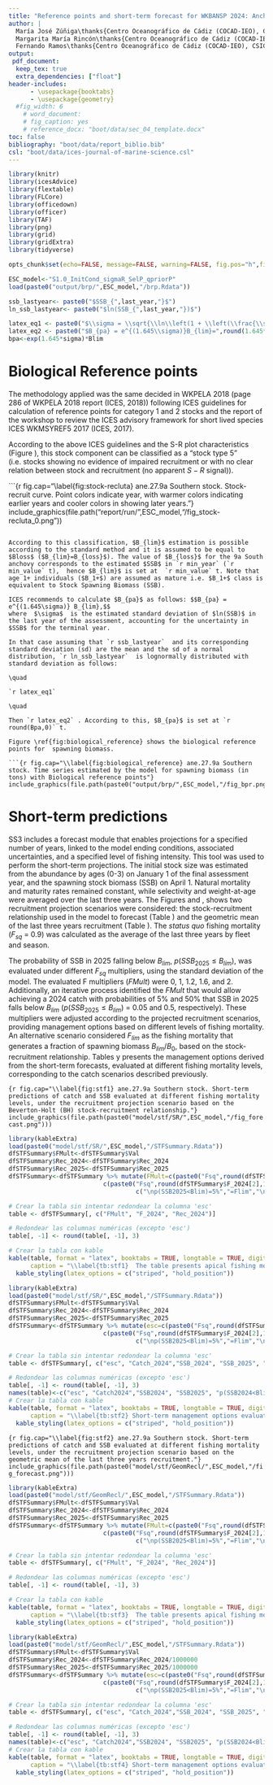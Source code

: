 ```yaml
---
title: "Reference points and short-term forecast for WKBANSP 2024: Anchovy in ICES Subdivision 9a South (ane.27.9a Southern component)"
author: |
  María José Zúñiga\thanks{Centro Oceanográfico de Cádiz (COCAD-IEO), CSIC},
  Margarita María Rincón\thanks{Centro Oceanográfico de Cádiz (COCAD-IEO), CSIC},
  Fernando Ramos\thanks{Centro Oceanográfico de Cádiz (COCAD-IEO), CSIC}
output:
 pdf_document: 
  keep_tex: true
  extra_dependencies: ["float"]
header-includes:
      - \usepackage{booktabs}
      - \usepackage{geometry}
  #fig_width: 6
    # word_document:
    # fig_caption: yes
    # reference_docx: "boot/data/sec_04_template.docx"
toc: false
bibliography: "boot/data/report_biblio.bib"
csl: "boot/data/ices-journal-of-marine-science.csl"
---
```




```r
library(knitr)
library(icesAdvice)
library(flextable)
library(FLCore)
library(officedown)
library(officer)
library(TAF)
library(png)
library(grid)
library(gridExtra)
library(tidyverse)
```

```r

opts_chunk$set(echo=FALSE, message=FALSE, warning=FALSE, fig.pos="h",fig.align = 'center')

```


```r
ESC_model<-"S1.0_InitCond_sigmaR_SelP_qpriorP"
load(paste0("output/brp/",ESC_model,"/brp.Rdata"))
```

```r

ssb_lastyear<- paste0("$SSB_{",last_year,"}$")
ln_ssb_lastyear<- paste0("$ln(SSB_{",last_year,"})$")

latex_eq1 <- paste0("$\\sigma = \\sqrt{\\ln\\left(1 + \\left(\\frac{\\sigma_{SSB_{",last_year,"}}}{\\mu_{SSB_{",last_year,"}}}\\right)^2\\right)} = \\sqrt{\\ln\\left(1 + \\left(\\frac{", last_sd, "}{", last_value, "}\\right)^2\\right)} = ", round(sigma, 3), "$")
latex_eq2 <- paste0("$B_{pa} = e^{(1.645\\sigma)}B_{lim}=",round(1.645*sigma,2),"B_{lim}=",round(1.645*sigma,2),"*",round(Blim,0),"$")
bpa<-exp(1.645*sigma)*Blim

```


# Biological Reference points

The methodology applied was the same decided in WKPELA 2018 (page 286 of WKPELA 2018 report (ICES, 2018)) following ICES guidelines for calculation of reference points for category 1 and 2 stocks and the report of the workshop to review the ICES advisory framework for short lived species ICES WKMSYREF5 2017 (ICES, 2017).

According to the above ICES guidelines and the S-R plot characteristics (Figure \ref{fig:stock-recluta}), this stock component can be classified as a “stock type 5” (i.e. stocks showing no evidence of impaired recruitment or with no clear relation between stock and recruitment (no apparent $S-R$ signal)).

```{r fig.cap="\\label{fig:stock-recluta} ane.27.9a Southern stock. Stock-recruit curve. Point colors indicate year, with warmer colors indicating earlier years and cooler colors in showing later years."}
include_graphics(file.path("report/run/",ESC_model,"/fig_stock-recluta_0.png"))


```

According to this classification, $B_{lim}$ estimation is possible according to the standard method and it is assumed to be equal to $Bloss$ ($B_{lim}=B_{loss}$). The value of $B_{loss}$ for the 9a South anchovy corresponds to the estimated $SSB$ in `r min_year` (`r min_value` t),  hence $B_{lim}$ is set at  `r min_value` t. Note that age 1+ individuals ($B_1+$) are assumed as mature i.e. $B_1+$ class is equivalent to Stock Spawning Biomass (SSB). 

ICES recommends to calculate $B_{pa}$ as follows: $$B_{pa} = e^{(1.645\sigma)} B_{lim},$$
where  $\sigma$  is the estimated standard deviation of $ln(SSB)$ in the last year of the assessment, accounting for the uncertainty in $SSB$ for the terminal year.

In that case assuming that `r ssb_lastyear`  and its corresponding standard deviation (sd) are the mean and the sd of a normal distribution, `r ln_ssb_lastyear`  is lognormally distributed with standard deviation as follows:

\quad
 
`r latex_eq1`

\quad

Then `r latex_eq2` . According to this, $B_{pa}$ is set at `r round(Bpa,0)` t.

Figure \ref{fig:biological_reference} shows the biological reference points for  spawning biomass.

```{r fig.cap="\\label{fig:biological_reference} ane.27.9a Southern stock. Time series estimated by the model for spawning biomass (in tons) with Biological reference points"}
include_graphics(file.path(paste0("output/brp/",ESC_model,"/fig_bpr.png")))
```


\newpage
# Short-term predictions

SS3 includes a forecast module that enables projections for a specified number of years, linked to the model ending conditions, associated uncertainties, and a specified level of fishing intensity. This tool was used to perform the short-term projections. The initial stock size was estimated from the abundance by ages (0-3) on January 1 of the final assessment year, and the spawning stock biomass (SSB) on April 1. Natural mortality and maturity rates remained constant, while selectivity and weight-at-age were averaged over the last three years. The Figures \ref{fig:stf1} and \ref{fig:stf2}, shows  two recruitment projection scenarios were considered: the stock-recruitment relationship used in the model to forecast (Table \ref{tb:stf1}) and the geometric mean of the last three years recruitment (Table \ref{tb:stf3}). The *status quo* fishing mortality ($F_{sq}$ = 0.9) was calculated as the average of the last three years by fleet and season.


The probability of SSB in 2025 falling below $B_{lim}$, $p(SSB_{2025} \leq B_{lim})$, was evaluated under different $F_{sq}$ multipliers, using the standard deviation of the model. The evaluated F multipliers ($FMult$) were 0, 1, 1.2, 1.6, and 2. Additionally, an iterative process identified the $FMult$ that would allow achieving a 2024 catch with probabilities of 5% and 50% that SSB in 2025 falls below $B_{lim}$ ($p(SSB_{2025} \leq B_{lim})$ = 0.05 and 0.5, respectively). These multipliers were adjusted according to the projected recruitment scenarios, providing management options based on different levels of fishing mortality. An alternative scenario considered $F_{lim}$ as the fishing mortality that generates a fraction of spawning biomass $B_{lim}/B_0$, based on the stock-recruitment relationship.  Tables \ref{tb:stf2} y \ref{tb:stf4} presents the management options derived from the short-term forecasts, evaluated at different fishing mortality levels, corresponding to the catch scenarios described previously.


```{r fig.cap="\\label{fig:stf1} ane.27.9a Southern stock. Short-term predictions of catch and SSB evaluated at different fishing mortality levels, under the recruitment projection scenario based on the Beverton-Holt (BH) stock-recruitment relationship."}
include_graphics(file.path(paste0("model/stf/SR/",ESC_model,"/fig_forecast.png")))
```


 

\newpage

```r
library(kableExtra)
load(paste0("model/stf/SR/",ESC_model,"/STFSummary.Rdata"))
dfSTFSummary$FMult<-dfSTFSummary$Val
dfSTFSummary$Rec_2024<-dfSTFSummary$Rec_2024
dfSTFSummary$Rec_2025<-dfSTFSummary$Rec_2025
dfSTFSummary<-dfSTFSummary %>% mutate(FMult=c(paste0("Fsq",round(dfSTFSummary$F_2024[2],1),"*",round(dfSTFSummary$FMult[1:5],1)),
                          c(paste0("Fsq",round(dfSTFSummary$F_2024[2],1),"*",round(dfSTFSummary$FMult[6:8],1),
                                   c("\np(SSB2025<Blim)=5%","=Flim","\np(SSB2025<Blim)=50%")))))

# Crear la tabla sin intentar redondear la columna 'esc'
table <- dfSTFSummary[, c("FMult", "F_2024", "Rec_2024")]

# Redondear las columnas numéricas (excepto 'esc')
table[, -1] <- round(table[, -1], 3)

# Crear la tabla con kable
kable(table, format = "latex", booktabs = TRUE, longtable = TRUE, digits = 2, align = 'lcc',
      caption = "\\label{tb:stf1}  The table presents apical fishing mortality (F apical 2024), recruitment (Rec) for 2024  estimated as the Beverton-Holt (BH) stock-recruitment relationship.") %>%
  kable_styling(latex_options = c("striped", "hold_position"))

```


```r
library(kableExtra)
load(paste0("model/stf/SR/",ESC_model,"/STFSummary.Rdata"))
dfSTFSummary$FMult<-dfSTFSummary$Val
dfSTFSummary$Rec_2024<-dfSTFSummary$Rec_2024
dfSTFSummary$Rec_2025<-dfSTFSummary$Rec_2025
dfSTFSummary<-dfSTFSummary %>% mutate(esc=c(paste0("Fsq",round(dfSTFSummary$F_2024[2],1),"*",round(dfSTFSummary$FMult[1:5],1)),
                          c(paste0("Fsq",round(dfSTFSummary$F_2024[2],1),"*",round(dfSTFSummary$FMult[6:8],1),
                                   c("\np(SSB2025<Blim)=5%","=Flim","\np(SSB2025<Blim)=50%")))))

# Crear la tabla sin intentar redondear la columna 'esc'
table <- dfSTFSummary[, c("esc", "Catch_2024","SSB_2024", "SSB_2025", "pBlim_2024", "pBlim_2025")]

# Redondear las columnas numéricas (excepto 'esc')
table[, -1] <- round(table[, -1], 3)
names(table)<-c("esc", "Catch2024","SSB2024", "SSB2025", "p(SSB2024<Blim)", "p(SSB2025<Blim)")
# Crear la tabla con kable
kable(table, format = "latex", booktabs = TRUE, longtable = TRUE, digits = 2, align = 'lccccc',
      caption = "\\label{tb:stf2} Short-term management options evaluated for different F multipliers. The table presents, projected catches 2024 in ton, spawning stock biomass (SSB) for 2024 and 2025 in ton, and the probability of SSB falling below $B_{lim}$ in 2024 and 2025.") %>%
  kable_styling(latex_options = c("striped", "hold_position"))

```

\newpage

```{r fig.cap="\\label{fig:stf2} ane.27.9a Southern stock. Short-term predictions of catch and SSB evaluated at different fishing mortality levels, under the recruitment projection scenario based on the geometric mean of the last three years recruitment."}
include_graphics(file.path(paste0("model/stf/GeomRecl/",ESC_model,"/fig_forecast.png")))
```


```r
library(kableExtra)
load(paste0("model/stf/GeomRecl/",ESC_model,"/STFSummary.Rdata"))
dfSTFSummary$FMult<-dfSTFSummary$Val
dfSTFSummary$Rec_2024<-dfSTFSummary$Rec_2024
dfSTFSummary$Rec_2025<-dfSTFSummary$Rec_2025
dfSTFSummary<-dfSTFSummary %>% mutate(FMult=c(paste0("Fsq",round(dfSTFSummary$F_2024[2],1),"*",round(dfSTFSummary$FMult[1:5],1)),
                          c(paste0("Fsq",round(dfSTFSummary$F_2024[2],1),"*",round(dfSTFSummary$FMult[6:8],1),
                                   c("\np(SSB2025<Blim)=5%","=Flim","\np(SSB2025<Blim)=50%")))))

# Crear la tabla sin intentar redondear la columna 'esc'
table <- dfSTFSummary[, c("FMult", "F_2024", "Rec_2024")]

# Redondear las columnas numéricas (excepto 'esc')
table[, -1] <- round(table[, -1], 3)

# Crear la tabla con kable
kable(table, format = "latex", booktabs = TRUE, longtable = TRUE, digits = 2, align = 'lcc',
      caption = "\\label{tb:stf3}  The table presents apical fishing mortality (F apical 2024), recruitment (Rec) for 2024  estimated as the geometric mean of the last three years recruitment") %>%
  kable_styling(latex_options = c("striped", "hold_position"))

```


```r
library(kableExtra)
load(paste0("model/stf/GeomRecl/",ESC_model,"/STFSummary.Rdata"))
dfSTFSummary$FMult<-dfSTFSummary$Val
dfSTFSummary$Rec_2024<-dfSTFSummary$Rec_2024/1000000
dfSTFSummary$Rec_2025<-dfSTFSummary$Rec_2025/1000000
dfSTFSummary<-dfSTFSummary %>% mutate(esc=c(paste0("Fsq",round(dfSTFSummary$F_2024[2],1),"*",round(dfSTFSummary$FMult[1:5],1)),
                          c(paste0("Fsq",round(dfSTFSummary$F_2024[2],1),"*",round(dfSTFSummary$FMult[6:8],1),
                                   c("\np(SSB2025<Blim)=5%","=Flim","\np(SSB2025<Blim)=50%")))))

# Crear la tabla sin intentar redondear la columna 'esc'
table <- dfSTFSummary[, c("esc", "Catch_2024","SSB_2024", "SSB_2025", "pBlim_2024", "pBlim_2025")]

# Redondear las columnas numéricas (excepto 'esc')
table[, -1] <- round(table[, -1], 3)
names(table)<-c("esc", "Catch2024","SSB2024", "SSB2025", "p(SSB2024<Blim)", "p(SSB2025<Blim)")
# Crear la tabla con kable
kable(table, format = "latex", booktabs = TRUE, longtable = TRUE, digits = 2, align = 'lccccc',
      caption = "\\label{tb:stf4} Short-term management options evaluated for different F multipliers. The table presents, projected catches 2024 in ton, spawning stock biomass (SSB) for 2024 and 2025 in ton, and the probability of SSB falling below $B_{lim}$ in 2024 and 2025.") %>%
  kable_styling(latex_options = c("striped", "hold_position"))

```

